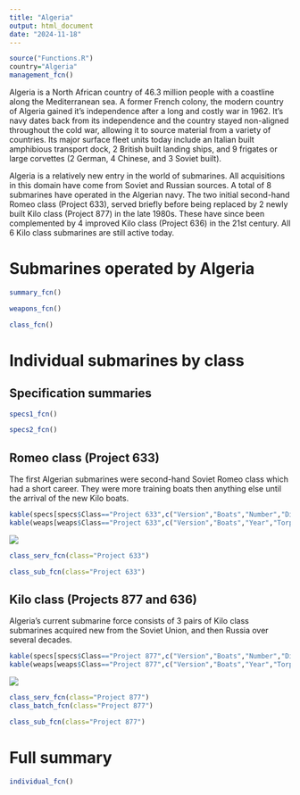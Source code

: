 ```yaml
---
title: "Algeria"
output: html_document
date: "2024-11-18"
---
```


```r
source("Functions.R")
country="Algeria"
management_fcn()
```

Algeria is a North African country of 46.3 million people with a coastline along the Mediterranean sea. A former French colony, the modern country of Algeria gained it's independence after a long and costly war in 1962. It's navy dates back from its independence and the country stayed non-aligned throughout the cold war, allowing it to source material from a variety of countries. Its major surface fleet units today include an Italian built amphibious transport dock, 2 British built landing ships, and 9 frigates or large corvettes (2 German, 4 Chinese, and 3 Soviet built).

Algeria is a relatively new entry in the world of submarines. All acquisitions in this domain have come from Soviet and Russian sources. A total of 8 submarines have operated in the Algerian navy. The two initial second-hand Romeo class (Project 633), served briefly before being replaced by 2 newly built Kilo class (Project 877) in the late 1980s. These have since been complemented by 4 improved Kilo class (Project 636) in the 21st century. All 6 Kilo class submarines are still active today.

# Submarines operated by Algeria

```r
summary_fcn()
```

```r
weapons_fcn()
```

```r
class_fcn()
```

# Individual submarines by class

## Specification summaries

```r
specs1_fcn()
```

```r
specs2_fcn()
```

## Romeo class (Project 633)

The first Algerian submarines were second-hand Soviet Romeo class which had a short career. They were more training boats then anything else until the arrival of the new Kilo boats.

```r
kable(specs[specs$Class=="Project 633",c("Version","Boats","Number","Displacement","Propulsion","Power","Fuel","Speed","Range","Depth")])
kable(weaps[weaps$Class=="Project 633",c("Version","Boats","Year","Torpedo_text")])
```

![](https://www.shipbucket.com/files/real/DZ/Project%20633%20(Romeo)/none/9235_010_20230511193114.png)

```r
class_serv_fcn(class="Project 633")
```

```r
class_sub_fcn(class="Project 633")
```

## Kilo class (Projects 877 and 636)

Algeria's current submarine force consists of 3 pairs of Kilo class submarines acquired new from the Soviet Union, and then Russia over several decades.

```r
kable(specs[specs$Class=="Project 877",c("Version","Boats","Number","Displacement","Propulsion","Power","Fuel","Speed","Range","Depth")])
kable(weaps[weaps$Class=="Project 877",c("Version","Boats","Year","Torpedo_text","Missile_text","Light_SAM")])
```

![](https://www.shipbucket.com/files/real/DZ/Project%20636M%20Varshavyanka%20(Improved%20Kilo)/none/9077_021MessalielHadj_20230511193118.png)

```r
class_serv_fcn(class="Project 877")
class_batch_fcn(class="Project 877")
```

```r
class_sub_fcn(class="Project 877")
```

# Full summary

```r
individual_fcn()
```

